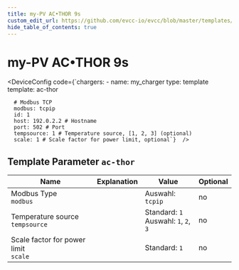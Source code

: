 ```yaml
---
title: my-PV AC•THOR 9s
custom_edit_url: https://github.com/evcc-io/evcc/blob/master/templates/definition/charger/ac-thor.yaml
hide_table_of_contents: true
---
```



# my-PV AC•THOR 9s

<div className="device-detail-container">
  <div className="device-detail-content">
    <DeviceFeatures features="sponsorship" />

<DeviceConfig code={`chargers:
    - name: my_charger
      type: template
      template: ac-thor
      
      # Modbus TCP
      modbus: tcpip
      id: 1
      host: 192.0.2.2 # Hostname
      port: 502 # Port
      tempsource: 1 # Temperature source, [1, 2, 3] (optional)
      scale: 1 # Scale factor for power limit, optional`}  />
  </div>
  <div className="device-detail-icon">
    <evcc-icon
      type="charger"
      name="my-pv-ac-thor-9s"
      size="400px"
      alt="my-PV AC•THOR 9s"
      className="device-detail-icon-img"
    ></evcc-icon>
  </div>
</div>

## Template Parameter `ac-thor`

| Name | Explanation | Value | Optional |
|-----------|-------------|-------|----------|
| Modbus Type<br/>`modbus` |  | Auswahl: `tcpip` | no |
| Temperature source<br/>`tempsource` |  | Standard: `1`<br/>Auswahl: `1`, `2`, `3` | no |
| Scale factor for power limit<br/>`scale` |  | Standard: `1` | no |

<SponsorshipRequired />

